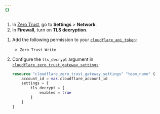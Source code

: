 ```yaml
---
{}
---
```



<Tabs syncKey="dashPlusAPI"> <TabItem label="Dashboard">

1. In [Zero Trust](https://one.dash.cloudflare.com/), go to **Settings** > **Network**.
2. In **Firewall**, turn on **TLS decryption**.

</TabItem>
<TabItem label="Terraform (v5)">

1. Add the following permission to your [`cloudflare_api_token`](https://registry.terraform.io/providers/cloudflare/cloudflare/latest/docs/resources/api_token):
	- `Zero Trust Write`

2. Configure the `tls_decrypt` argument in [`cloudflare_zero_trust_gateway_settings`](https://registry.terraform.io/providers/cloudflare/cloudflare/latest/docs/resources/zero_trust_gateway_settings):

	```tf
	resource "cloudflare_zero_trust_gateway_settings" "team_name" {
		account_id = var.cloudflare_account_id
		settings = {
			tls_decrypt = {
				enabled = true
			}
		}
	}
	```
</TabItem>
</Tabs>